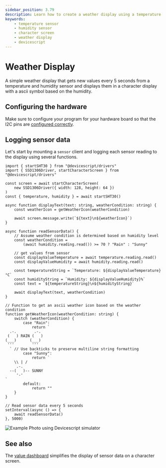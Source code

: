 ```yaml
---
sidebar_position: 3.79
description: Learn how to create a weather display using a temperature and humidity sensor and a basic character display.
keywords:
    - temperature sensor
    - humidity sensor
    - character screen
    - weather display
    - devicescript
---
```


# Weather Display

A simple weather display that gets new values every 5 seconds from a temperature and humidity sensor and displays them in a character display with a ascii symbol based on the humidity.

## Configuring the hardware

Make sure to configure your program for your
hardware board so that the I2C pins are [configured correctly](/developer/board-configuration).

## Logging sensor data

Let's start by mounting a `sensor` client and logging each sensor reading to the display using several functions.

```tsx
import { startSHT30 } from "@devicescript/drivers"
import { SSD1306Driver, startCharacterScreen } from "@devicescript/drivers"

const screen = await startCharacterScreen(
    new SSD1306Driver({ width: 128, height: 64 })
)
const { temperature, humidity } = await startSHT30()

async function displayText(text: string, weatherCondition: string) {
    const weatherIcon = getWeatherIcon(weatherCondition)

    await screen.message.write(`${text}\n${weatherIcon}`)
}

async function readSensorData() {
    // Assume weather condition is determined based on humidity level
    const weatherCondition =
        (await humidity.reading.read()) >= 70 ? "Rain" : "Sunny"

    // get values from sensor
    const displayValueTemperature = await temperature.reading.read()
    const displayValueHumidity = await humidity.reading.read()

    const temperatureString = `Temperature: ${displayValueTemperature}°C`
    const humidityString = `Humidity: ${displayValueHumidity}%`
    const text = `${temperatureString}\n${humidityString}`

    await displayText(text, weatherCondition)
}

// Function to get an ascii weather icon based on the weather condition
function getWeatherIcon(weatherCondition: string) {
    switch (weatherCondition) {
        case "Rain":
            return `
  .-.        .-.  
 (   ) RAIN (   )
(___)      (___) 
 '''        '''  
  ` // Use backticks to preserve multiline string formatting
        case "Sunny":
            return `
    \\ | /    
     .-.       
  --(   )-- SUNNY
     '-'    
`
        default:
            return ""
    }
}

// Read sensor data every 5 seconds
setInterval(async () => {
    await readSensorData()
}, 5000)
```

![Example Photo using Devicescript simulator](./weather-display/simulator-example.png)

## See also

The [value dashboard](./weather-dashboard) simplifies the display of sensor data
on a character screen.
